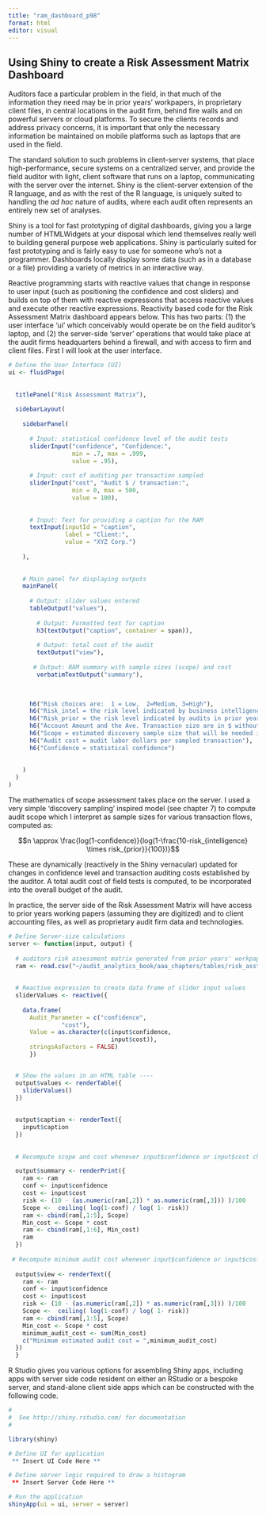 ```yaml
---
title: "ram_dashboard_p98"
format: html
editor: visual
---
```


## Using Shiny to create a Risk Assessment Matrix Dashboard

Auditors face a particular problem in the field, in that much of the information they need may be in prior years' workpapers, in proprietary client files, in central locations in the audit firm, behind fire walls and on powerful servers or cloud platforms.   To secure the clients records and address privacy concerns, it is important that only the necessary information be maintained on mobile platforms such as laptops that are used in the field.  

The standard solution to such problems in client-server systems, that place high-performance, secure systems on a centralized server, and provide the field auditor with light, client software that runs on a laptop, communicating with the server over the internet.  Shiny is the client-server extension of the R language, and as with the rest of the R language, is uniquely suited to handling the *ad hoc* nature of audits, where each audit often represents an entirely new set of analyses.  

Shiny is a tool for fast prototyping of digital dashboards, giving you a large number of HTMLWidgets at your disposal which lend themselves really well to building general purpose web applications.  Shiny is particularly suited for fast prototyping and is fairly easy to use for someone who's not a programmer.   Dashboards locally display some data (such as in a database or a file) providing a variety of metrics in an interactive way. 

Reactive programming starts with reactive values that change in response to user input (such as positioning the confidence and cost sliders) and builds on top of them with reactive expressions that access reactive values and execute other reactive expressions.  Reactivity based code for the Risk Assessment Matrix dashboard appears below.  This has two parts: (1) the user interface 'ui' which conceivably would operate be on the field auditor's laptop, and (2) the server-side 'server' operations that would take place at the audit firms headquarters behind a firewall, and with access to firm and client files.  First I will look at the user interface.


```r

# Define the User Interface (UI) 
ui <- fluidPage(
  
  
  titlePanel("Risk Assessment Matrix"),
  
  sidebarLayout(
    
    sidebarPanel(
      
      # Input: statistical confidence level of the audit tests 
      sliderInput("confidence", "Confidence:",
                  min = .7, max = .999,
                  value = .95),
      
      # Input: cost of auditing per transaction sampled  
      sliderInput("cost", "Audit $ / transaction:",
                  min = 0, max = 500,
                  value = 100),
      
      
      # Input: Text for providing a caption for the RAM 
      textInput(inputId = "caption",
                label = "Client:",
                value = "XYZ Corp.")
     
    ),
    
  
    # Main panel for displaying outputs 
    mainPanel(
      
      # Output: slider values entered 
      tableOutput("values"),
      
        # Output: Formatted text for caption 
        h3(textOutput("caption", container = span)),
      
        # Output: total cost of the audit 
        textOutput("view"), 
     
       # Output: RAM summary with sample sizes (scope) and cost
        verbatimTextOutput("summary"),
        

      
      h6("Risk choices are:  1 = Low,  2=Medium, 3=High"),
      h6("Risk_intel = the risk level indicated by business intelligence scanning"),
      h6("Risk_prior = the risk level indicated by audits in prior years"),
      h6("Account Amount and the Ave. Transaction size are in $ without decimals or 000 dividers"),
      h6("Scope = estimated discovery sample size that will be needed in the audit of this account"),
      h6("Audit cost = audit labor dollars per sampled transaction"),      
      h6("Confidence = statistical confidence")
      
     
    )
  )
)

```
The mathematics of scope assessment takes place on the server.  I used a very simple 'discovery sampling' inspired model  (see chapter 7) to compute audit scope which I interpret as sample sizes for various transaction flows, computed as:

$$n \approx  \frac{log(1-confidence)}{log(1-\frac{10-risk_{intelligence} \times risk_{prior}}{100})}$$

These are dynamically (reactively in the Shiny vernacular) updated for changes in confidence level and transaction auditing costs established by the auditor.  A total audit cost of field tests is computed, to be incorporated into the overall budget of the audit. 

In practice, the server side of the Risk Assessment Matrix will have access to prior years working papers (assuming they are digitized) and to client accounting files, as well as proprietary audit firm data and technologies.  


```r

# Define Server-size calculations
server <- function(input, output) {
  
  # auditors risk assessment matrix generated from prior years' workpapers, etc.
  ram <- read.csv("~/audit_analytics_book/aaa_chapters/tables/risk_asst_matrix.csv")
  
  
  # Reactive expression to create data frame of slider input values 
  sliderValues <- reactive({
    
    data.frame(
      Audit_Parameter = c("confidence",
               "cost"),
      Value = as.character(c(input$confidence,
                             input$cost)),
      stringsAsFactors = FALSE)
      })


  # Show the values in an HTML table ----
  output$values <- renderTable({
    sliderValues()
  })
  
  
  output$caption <- renderText({
    input$caption
  })
  
  
  # Recompute scope and cost whenever input$confidence or input$cost change

  output$summary <- renderPrint({
    ram <- ram
    conf <- input$confidence
    cost <- input$cost
    risk <- (10 - (as.numeric(ram[,2]) * as.numeric(ram[,3])) )/100
    Scope <-  ceiling( log(1-conf) / log( 1- risk))
    ram <- cbind(ram[,1:5], Scope)
    Min_cost <- Scope * cost
    ram <- cbind(ram[,1:6], Min_cost)
    ram
  })
  
 # Recompute minimum audit cost whenever input$confidence or input$cost change
  
  output$view <- renderText({
    ram <- ram
    conf <- input$confidence
    cost <- input$cost
    risk <- (10 - (as.numeric(ram[,2]) * as.numeric(ram[,3])) )/100
    Scope <-  ceiling( log(1-conf) / log( 1- risk))
    ram <- cbind(ram[,1:5], Scope)
    Min_cost <- Scope * cost
    minimum_audit_cost <- sum(Min_cost)
    c("Minimum estimated audit cost = ",minimum_audit_cost)
  })
  }

```

R Studio gives you various options for assembling Shiny apps, including apps with server side code resident on either an RStudio or a bespoke server, and stand-alone client side apps which can be constructed with the following code.

```r

#
#  See http://shiny.rstudio.com/ for documentation
#

library(shiny)

# Define UI for application 
 ** Insert UI Code Here **

# Define server logic required to draw a histogram
 ** Insert Server Code Here **

# Run the application 
shinyApp(ui = ui, server = server)

```

